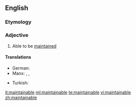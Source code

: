 ==English==

===Etymology===
{{suffix|maintain|able}}

===Adjective===
{{en-adj}}

# {{context|chiefly|in combination|lang=en}} Able to be [[maintain]]ed

====Translations====
{{trans-top}}
* German: {{t-|de|wartbar}}
* Manx: {{t-|gv|so-pholldey}}, {{t-|gv|so-hassoo}}, {{t-|gv|so-veaghee}}
{{trans-mid}}
* Turkish: {{t-|tr|bakılabilir}}
{{trans-bottom}}

[[it:maintainable]]
[[ml:maintainable]]
[[te:maintainable]]
[[vi:maintainable]]
[[zh:maintainable]]